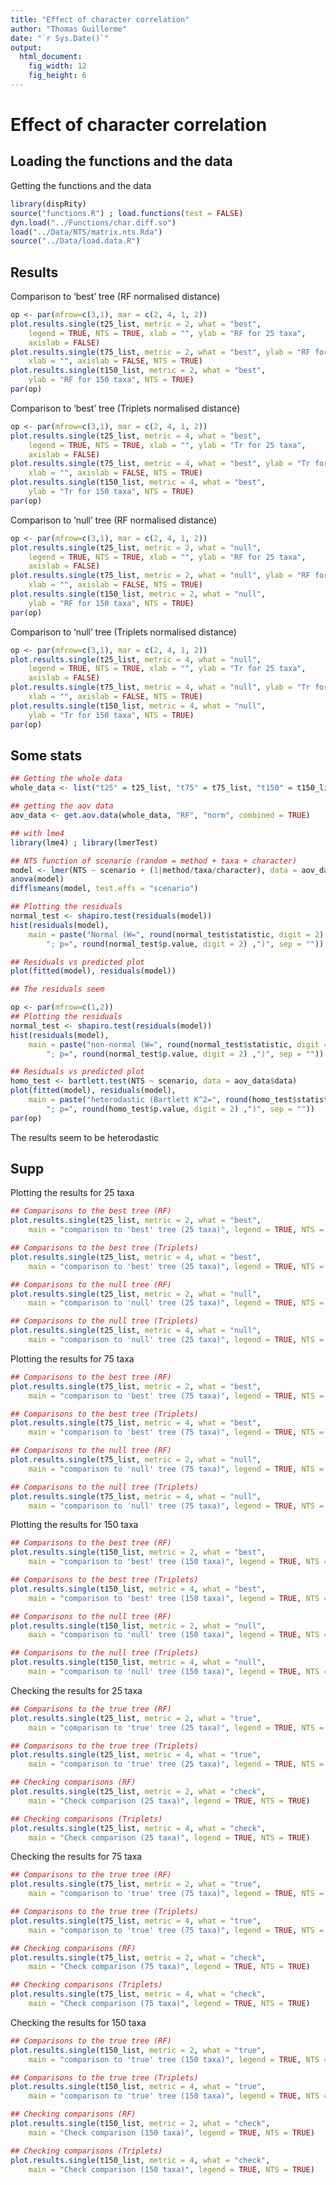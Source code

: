 ```yaml
---
title: "Effect of character correlation"
author: "Thomas Guillerme"
date: "`r Sys.Date()`"
output:
  html_document:
    fig_width: 12
    fig_height: 6
---
```


Effect of character correlation
===============


Loading the functions and the data
-----------------------------------

Getting the functions and the data

```r
library(dispRity)
source("functions.R") ; load.functions(test = FALSE)
dyn.load("../Functions/char.diff.so")
load("../Data/NTS/matrix.nts.Rda")
source("../Data/load.data.R")
```

Results
-----------------------------------

Comparison to 'best' tree (RF normalised distance)

```r
op <- par(mfrow=c(3,1), mar = c(2, 4, 1, 2))
plot.results.single(t25_list, metric = 2, what = "best",
    legend = TRUE, NTS = TRUE, xlab = "", ylab = "RF for 25 taxa",
    axislab = FALSE)
plot.results.single(t75_list, metric = 2, what = "best", ylab = "RF for 75 taxa",
    xlab = "", axislab = FALSE, NTS = TRUE)
plot.results.single(t150_list, metric = 2, what = "best",
    ylab = "RF for 150 taxa", NTS = TRUE)
par(op)
```

Comparison to 'best' tree (Triplets normalised distance)

```r
op <- par(mfrow=c(3,1), mar = c(2, 4, 1, 2))
plot.results.single(t25_list, metric = 4, what = "best",
    legend = TRUE, NTS = TRUE, xlab = "", ylab = "Tr for 25 taxa",
    axislab = FALSE)
plot.results.single(t75_list, metric = 4, what = "best", ylab = "Tr for 75 taxa",
    xlab = "", axislab = FALSE, NTS = TRUE)
plot.results.single(t150_list, metric = 4, what = "best",
    ylab = "Tr for 150 taxa", NTS = TRUE)
par(op)
```


Comparison to 'null' tree (RF normalised distance)

```r
op <- par(mfrow=c(3,1), mar = c(2, 4, 1, 2))
plot.results.single(t25_list, metric = 2, what = "null",
    legend = TRUE, NTS = TRUE, xlab = "", ylab = "RF for 25 taxa",
    axislab = FALSE)
plot.results.single(t75_list, metric = 2, what = "null", ylab = "RF for 75 taxa",
    xlab = "", axislab = FALSE, NTS = TRUE)
plot.results.single(t150_list, metric = 2, what = "null",
    ylab = "RF for 150 taxa", NTS = TRUE)
par(op)
```

Comparison to 'null' tree (Triplets normalised distance)

```r
op <- par(mfrow=c(3,1), mar = c(2, 4, 1, 2))
plot.results.single(t25_list, metric = 4, what = "null",
    legend = TRUE, NTS = TRUE, xlab = "", ylab = "Tr for 25 taxa",
    axislab = FALSE)
plot.results.single(t75_list, metric = 4, what = "null", ylab = "Tr for 75 taxa",
    xlab = "", axislab = FALSE, NTS = TRUE)
plot.results.single(t150_list, metric = 4, what = "null",
    ylab = "Tr for 150 taxa", NTS = TRUE)
par(op)
```

Some stats
-----------------------------------

```r
## Getting the whole data
whole_data <- list("t25" = t25_list, "t75" = t75_list, "t150" = t150_list)

## getting the aov data
aov_data <- get.aov.data(whole_data, "RF", "norm", combined = TRUE)

## with lme4
library(lme4) ; library(lmerTest)

## NTS function of scenario (random = method + taxa + character)
model <- lmer(NTS ~ scenario + (1|method/taxa/character), data = aov_data$data)
anova(model)
difflsmeans(model, test.effs = "scenario")

## Plotting the residuals
normal_test <- shapiro.test(residuals(model))
hist(residuals(model),
    main = paste("Normal (W=", round(normal_test$statistic, digit = 2) ,
        "; p=", round(normal_test$p.value, digit = 2) ,")", sep = ""))

## Residuals vs predicted plot
plot(fitted(model), residuals(model))

## The residuals seem
```


```r
op <- par(mfrow=c(1,2))
## Plotting the residuals
normal_test <- shapiro.test(residuals(model))
hist(residuals(model),
    main = paste("non-normal (W=", round(normal_test$statistic, digit = 2) ,
        "; p=", round(normal_test$p.value, digit = 2) ,")", sep = ""))

## Residuals vs predicted plot
homo_test <- bartlett.test(NTS ~ scenario, data = aov_data$data)
plot(fitted(model), residuals(model),
    main = paste("heterodastic (Bartlett K^2=", round(homo_test$statistic, digit = 2) ,
        "; p=", round(homo_test$p.value, digit = 2) ,")", sep = ""))
par(op)
```

The results seem to be heterodastic


Supp
-----------------------------------



Plotting the results for 25 taxa

```r
## Comparisons to the best tree (RF)
plot.results.single(t25_list, metric = 2, what = "best",
    main = "comparison to 'best' tree (25 taxa)", legend = TRUE, NTS = TRUE)
```

```r
## Comparisons to the best tree (Triplets)
plot.results.single(t25_list, metric = 4, what = "best",
    main = "comparison to 'best' tree (25 taxa)", legend = TRUE, NTS = TRUE)
```

```r
## Comparisons to the null tree (RF)
plot.results.single(t25_list, metric = 2, what = "null",
    main = "comparison to 'null' tree (25 taxa)", legend = TRUE, NTS = TRUE)
```

```r
## Comparisons to the null tree (Triplets)
plot.results.single(t25_list, metric = 4, what = "null",
    main = "comparison to 'null' tree (25 taxa)", legend = TRUE, NTS = TRUE)
```

Plotting the results for 75 taxa

```r
## Comparisons to the best tree (RF)
plot.results.single(t75_list, metric = 2, what = "best",
    main = "comparison to 'best' tree (75 taxa)", legend = TRUE, NTS = TRUE)
```

```r
## Comparisons to the best tree (Triplets)
plot.results.single(t75_list, metric = 4, what = "best",
    main = "comparison to 'best' tree (75 taxa)", legend = TRUE, NTS = TRUE)
```

```r
## Comparisons to the null tree (RF)
plot.results.single(t75_list, metric = 2, what = "null",
    main = "comparison to 'null' tree (75 taxa)", legend = TRUE, NTS = TRUE)
```

```r
## Comparisons to the null tree (Triplets)
plot.results.single(t75_list, metric = 4, what = "null",
    main = "comparison to 'null' tree (75 taxa)", legend = TRUE, NTS = TRUE)
```

Plotting the results for 150 taxa

```r
## Comparisons to the best tree (RF)
plot.results.single(t150_list, metric = 2, what = "best",
    main = "comparison to 'best' tree (150 taxa)", legend = TRUE, NTS = TRUE)
```

```r
## Comparisons to the best tree (Triplets)
plot.results.single(t150_list, metric = 4, what = "best",
    main = "comparison to 'best' tree (150 taxa)", legend = TRUE, NTS = TRUE)
```

```r
## Comparisons to the null tree (RF)
plot.results.single(t150_list, metric = 2, what = "null",
    main = "comparison to 'null' tree (150 taxa)", legend = TRUE, NTS = TRUE)
```

```r
## Comparisons to the null tree (Triplets)
plot.results.single(t150_list, metric = 4, what = "null",
    main = "comparison to 'null' tree (150 taxa)", legend = TRUE, NTS = TRUE)
```



Checking the results for 25 taxa

```r
## Comparisons to the true tree (RF)
plot.results.single(t25_list, metric = 2, what = "true",
    main = "comparison to 'true' tree (25 taxa)", legend = TRUE, NTS = TRUE)
```

```r
## Comparisons to the true tree (Triplets)
plot.results.single(t25_list, metric = 4, what = "true",
    main = "comparison to 'true' tree (25 taxa)", legend = TRUE, NTS = TRUE)
```

```r
## Checking comparisons (RF)
plot.results.single(t25_list, metric = 2, what = "check",
    main = "Check comparison (25 taxa)", legend = TRUE, NTS = TRUE)
```

```r
## Checking comparisons (Triplets)
plot.results.single(t25_list, metric = 4, what = "check",
    main = "Check comparison (25 taxa)", legend = TRUE, NTS = TRUE)
```


Checking the results for 75 taxa

```r
## Comparisons to the true tree (RF)
plot.results.single(t75_list, metric = 2, what = "true",
    main = "comparison to 'true' tree (75 taxa)", legend = TRUE, NTS = TRUE)
```

```r
## Comparisons to the true tree (Triplets)
plot.results.single(t75_list, metric = 4, what = "true",
    main = "comparison to 'true' tree (75 taxa)", legend = TRUE, NTS = TRUE)
```

```r
## Checking comparisons (RF)
plot.results.single(t75_list, metric = 2, what = "check",
    main = "Check comparison (75 taxa)", legend = TRUE, NTS = TRUE)
```

```r
## Checking comparisons (Triplets)
plot.results.single(t75_list, metric = 4, what = "check",
    main = "Check comparison (75 taxa)", legend = TRUE, NTS = TRUE)
```


Checking the results for 150 taxa

```r
## Comparisons to the true tree (RF)
plot.results.single(t150_list, metric = 2, what = "true",
    main = "comparison to 'true' tree (150 taxa)", legend = TRUE, NTS = TRUE)
```

```r
## Comparisons to the true tree (Triplets)
plot.results.single(t150_list, metric = 4, what = "true",
    main = "comparison to 'true' tree (150 taxa)", legend = TRUE, NTS = TRUE)
```

```r
## Checking comparisons (RF)
plot.results.single(t150_list, metric = 2, what = "check",
    main = "Check comparison (150 taxa)", legend = TRUE, NTS = TRUE)
```

```r
## Checking comparisons (Triplets)
plot.results.single(t150_list, metric = 4, what = "check",
    main = "Check comparison (150 taxa)", legend = TRUE, NTS = TRUE)
```